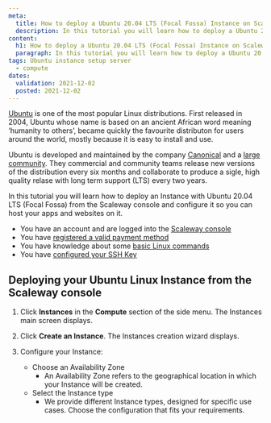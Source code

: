 ```yaml
---
meta:
  title: How to deploy a Ubuntu 20.04 LTS (Focal Fossa) Instance on Scaleway Elements
  description: In this tutorial you will learn how to deploy a Ubuntu 20.04 LTS (Focal Fossa) Instance on Scaleway Elements.
content:
  h1: How to deploy a Ubuntu 20.04 LTS (Focal Fossa) Instance on Scaleway Elements
  paragraph: In this tutorial you will learn how to deploy a Ubuntu 20.04 LTS (Focal Fossa) Instance on Scaleway Elements.
tags: Ubuntu instance setup server 
  - compute
dates:
  validation: 2021-12-02
  posted: 2021-12-02
---
```


[Ubuntu](https://ubuntu.com/) is one of the most popular Linux distributions. 
First released in 2004, Ubuntu whose name is based on an ancient African word meaning ‘humanity to others’, became quickly the favourite distributon for users around the world, mostly because it is easy to install and use. 

Ubuntu is developed and maintained by the company [Canonical](https://canonical.com/) and a [large community](https://loco.ubuntu.com/). They commercial and community teams release new versions of the distribution every six months and collaborate to produce a sigle, high quality relase with long term support (LTS) every two years.

In this tutorial you will learn how to deploy an Instance with Ubuntu 20.04 LTS (Focal Fossa) from the Scaleway console and configure it so you can host your apps and websites on it. 

<Message type="requirements">

- You have an account and are logged into the [Scaleway console](https://console.scaleway.com)
- You have [registered a valid payment method](/console/my-account/how-to/manage-billing-information/)
- You have knowledge about some [basic Linux commands](/docs/dedibox/dedicated-servers/reference-content/basic-linux-commands/)
- You have [configured your SSH Key](/console/my-project/how-to/create-ssh-key/)

</Message>

## Deploying your Ubuntu Linux Instance from the Scaleway console

1. Click **Instances** in the **Compute** section of the side menu. The Instances main screen displays. 

2. Click **Create an Instance**. The Instances creation wizard displays. 

3. Configure your Instance:
    * Choose an Availability Zone
        * An Availability Zone refers to the geographical location in which your Instance will be created.
    * Select the Instance type
        * We provide different Instance types, designed for specific use cases. Choose the configuration that fits your requirements.
